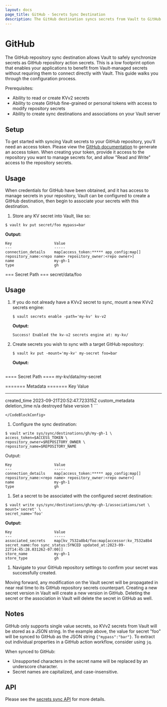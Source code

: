 ```yaml
---
layout: docs
page_title: GitHub - Secrets Sync Destination
description: The GitHub destination syncs secrets from Vault to GitHub.
---
```


# GitHub

The GitHub repository sync destination allows Vault to safely synchronize secrets as GitHub repository action secrets.
This is a low footprint option that enables your applications to benefit from Vault-managed secrets without requiring them
to connect directly with Vault. This guide walks you through the configuration process.

Prerequisites:
* Ability to read or create KVv2 secrets
* Ability to create GitHub fine-grained or personal tokens with access to modify repository secrets
* Ability to create sync destinations and associations on your Vault server

## Setup

To get started with syncing Vault secrets to your GitHub repository, you'll need an access token.
Please view the [GitHub documentation](https://docs.github.com/en/authentication/keeping-your-account-and-data-secure/managing-your-personal-access-tokens)
to generate an access token. When creating your token, provide it access to the repository you want to manage secrets for,
and allow "Read and Write" access to the repository secrets.

## Usage

When credentials for GitHub have been obtained, and it has access to manage secrets in your repository,
Vault can be configured to create a GitHub destination, then begin to associate your secrets with this destination.

1. Store any KV secret into Vault, like so:
  ```shell-session
  $ vault kv put secret/foo mypass=bar
  ```

  **Output:**

  <CodeBlockConfig hideClipboard>

  ```text
  Key                   Value
  ---                   -----
  connection_details    map[access_token:***** app_config:map[] repository_name:<repo name> repository_owner:<repo owner>]
  name                  my-gh-1
  type                  gh
  ```
  === Secret Path ===
  secret/data/foo

  </CodeBlockConfig>

## Usage

1. If you do not already have a KVv2 secret to sync, mount a new KVv2 secrets engine:

	```shell-session
	$ vault secrets enable -path='my-kv' kv-v2
	```

	**Output:**

	<CodeBlockConfig hideClipboard>

	```text
	Success! Enabled the kv-v2 secrets engine at: my-kv/
	```

	</CodeBlockConfig>

1. Create secrets you wish to sync with a target GitHub repository:

	```shell-session
	$ vault kv put -mount='my-kv' my-secret foo=bar
	```

	**Output:**

	<CodeBlockConfig hideClipboard>

	```text
  ==== Secret Path ====
  my-kv/data/my-secret

  ======= Metadata =======
  Key                Value
  ---                -----
  created_time       2023-09-21T20:52:47.723315Z
  custom_metadata    <nil>
  deletion_time      n/a
  destroyed          false
  version            1
	```

	</CodeBlockConfig>

1.	Configure the sync destination:
  ```shell-session
  $ vault write sys/sync/destinations/gh/my-gh-1 \
  access_token=$ACCESS_TOKEN \
  repository_owner=$REPOSITORY_OWNER \
  repository_name=$REPOSITORY_NAME
  ```

  Output:
  ```text
  Key                   Value
  ---                   -----
  connection_details    map[access_token:***** app_config:map[] repository_name:<repo name> repository_owner:<repo owner>]
  name                  my-gh-1
  type                  gh
  ```

1.	Set a secret to be associated with the configured secret destination:
  ```shell-session
  $ vault write sys/sync/destinations/gh/my-gh-1/associations/set \
  mount='secret' \
  secret_name='foo'
  ```

  **Output:**

  <CodeBlockConfig hideClipboard>

  ```text
  Key                   Value
  ---                   -----
  associated_secrets    map[kv_7532a8b4/foo:map[accessor:kv_7532a8b4 secret_name:foo sync_status:SYNCED updated_at:2023-09-22T14:45:28.031262-07:00]]
  store_name            my-gh-1
  store_type            gh
  ```

1. Navigate to your GitHub repository settings to confirm your secret was successfully created.

Moving forward, any modification on the Vault secret will be propagated in near real time to its GitHub repository secrets
counterpart. Creating a new secret version in Vault will create a new version in GitHub. Deleting the secret
or the association in Vault will delete the secret in GitHub as well.

## Notes

GitHub only supports single value secrets, so KVv2 secrets from Vault will be stored as a JSON string.
In the example above, the value for secret "foo" will be synced to GitHub as the JSON string `{"mypass":"bar"}`.
To extract out individual properties in a GitHub action workflow, consider using `jq`.

When synced to GitHub:
* Unsupported characters in the secret name will be replaced by an underscore character.
* Secret names are capitalized, and case-insensitive.

## API

Please see the [secrets sync API](/vault/api-docs/system/secrets-sync) for more details.
